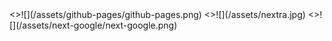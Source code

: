 
<Cards num={2}>
  <Card image arrow title="Cómo desplegar un sitio nextjs-nextra en github-pages" href="/github-pages">
    <>![](/assets/github-pages/github-pages.png)</>
  </Card>
  <Card image arrow title="Como crear un sitio con next.js y nextra compatible con github-pages" href="/next-nextra">
    <>![](/assets/nextra.jpg)</>
  </Card>
  <Card image arrow title="Nextjs + Google Cloud Platform" href="/next-google">
    <>![](/assets/next-google/next-google.png)</>
  </Card>
</Cards>
